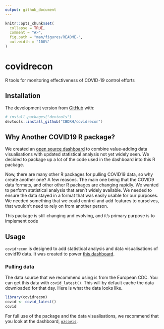 ```yaml
---
output: github_document
---
```


<!-- README.md is generated from README.Rmd. Please edit that file -->

```r
knitr::opts_chunk$set(
  collapse = TRUE,
  comment = "#>",
  fig.path = "man/figures/README-",
  out.width = "100%"
)
```

# covidrecon

<!-- badges: start -->
<!-- badges: end -->

R tools for monitoring effectiveness of COVID-19 control efforts

## Installation

The development version from [GitHub](https://github.com/) with:

``` r
# install.packages("devtools")
devtools::install_github("CBDRH/covidrecon")
```

## Why Another COVID19 R package?

We created an [open source dashboard](https://cbdrh.github.io/ozcoviz/) to combine value-adding data visualisations with updated statistical analysis not yet widely seen. We decided to package up a lot of the code used in the dashboard into this R package.

Now, there are many other R packages for pulling COVID19 data, so why create another one? A few reasons. The main one being that the COVID9 data formats, and other other R packages are changing rapidly. We wanted to perform statistical analysis that aren't widely available. We needed to ensure the data stayed in a format that was easily usable for our purposes. We needed something that we could control and add features to ourselves, that wouldn't need to rely on from another person.

This package is still changing and evolving, and it's primary purpose is to implement code

## Usage

`covidrecon` is designed to add statistical analysis and data visualisations of covid19 data. It was created to power [this dashboard](https://cbdrh.github.io/ozcoviz/).

### Pulling data

The data source that we recommend using is from the European CDC. You can get this data with `covid_latest()`. This will by default cache the data downloaded for that day. Here is what the data looks like.

```r
library(covidrecon)
covid <- covid_latest()
covid
```

For full use of the package and the data visualisations, we recommend that you look at the dashboard, [`ozcovis`](https://cbdrh.github.io/ozcoviz/).
